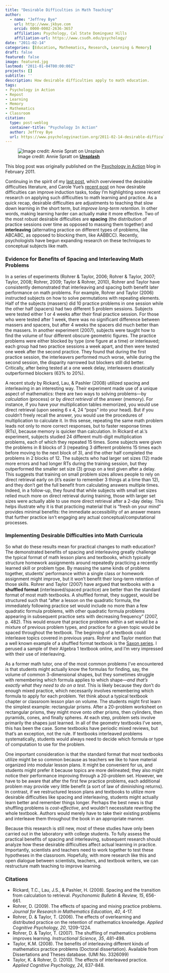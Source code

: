 ```yaml
---
title: "Desirable Difficulties in Math Teaching"
author:
  - name: "Jeffrey Bye"
    url: http://www.jkbye.com
    orcid: 0000-0002-2636-3657
    affiliation: Psychology, Cal State Dominguez Hills
    affiliation-url: https://www.csudh.edu/psychology/
date: "2011-02-14"
categories: [Education, Mathematics, Research, Learning & Memory]
draft: false
featured: false
image: featured.jpg
lastmod: "2011-01-04T00:00:00Z"
projects: []
subtitle: ''
description: How desirable difficulties apply to math education.
tags:
- Psychology in Action
- Repost
- Learning
- Memory
- Mathematics
- Classroom
citation: 
  type: post-weblog
  container-title: "Psychology In Action"
  author: Jeffrey Bye
  url: https://www.psychologyinaction.org/2011-02-14-desirable-difficulties-in-math-teaching/
---
```


![Image credit: Annie Spratt on [**Unsplash**](https://unsplash.com/photos/JexAuNCfefs)](featured.jpg){fig-alt="Photograph of a math worksheet."}

::: callout-note
This blog post was originally published on the [Psychology in Action](https://www.psychologyinaction.org/2011-02-14-desirable-difficulties-in-math-teaching/) blog in February 2011.
:::

Continuing in the spirit of my [last post](../2011-01-04-desirable-difficulties-classroom/), which overviewed the desirable difficulties literature, and Carole Yue's [recent post](https://www.psychologyinaction.org/psychology-in-action-1/2011/02/09/desirable-difficulties-and-inductive-learning) on how desirable difficulties can improve induction tasks, today I'm highlighting some recent research on applying such difficulties to math learning and practice. As a quick recap, desirable difficulties are adjustments to teaching that slow down learning in the short term, but *improve long-term retention*. In other words, making learning harder can actually make it more effective. Two of the most robust desirable difficulties are **spacing** (the distribution of practice sessions over time as opposed to massing them together) and **interleaving** (alternating practice on different types of problems, like ABCABC, as opposed to blocking them, like AABBCC). Recently, psychologists have begun expanding research on these techniques to conceptual subjects like math.

### Evidence for Benefits of Spacing and Interleaving Math Problems

In a series of experiments (Rohrer & Taylor, 2006; Rohrer & Taylor, 2007; Taylor, 2008; Rohrer, 2009; Taylor & Rohrer, 2010), Rohrer and Taylor have consistently demonstrated that interleaving and spacing both benefit later performance on math problems. For example, Rohrer and Taylor (2006) instructed subjects on how to solve permutations with repeating elements. Half of the subjects (massers) did 10 practice problems in one session while the other half (spacers) had two different 5 problem sessions. Subjects were tested either 1 or 4 weeks after their final practice session. For those who were tested after 1 week, there was no significant difference between massers and spacers, but after 4 weeks the spacers did much better than the massers. In another experiment (2007), subjects were taught how to find the volume of four different obscure geometric figures. The practice problems were either blocked by type (one figure at a time) or interleaved; each group had two practice sessions a week apart, and then were tested one week after the second practice. They found that during the first practice session, the interleavers performed much worse, while during the second session, the disparity narrowed but blockers still did better. Critically, after being tested at a one week delay, interleavers drastically outperformed blockers (63% to 20%).

A recent study by Rickard, Lau, & Pashler (2008) utilized spacing and interleaving in an interesting way. Their experiment made use of a unique aspect of mathematics: there are two ways to solving problems––by *calculation* (process) or by *direct retrieval* of the answer (memory). For instance, if you have your multiplication tables memorized, you would use direct retrieval (upon seeing 6 x 4, 24 "pops" into your head). But if you couldn't freely recall the answer, you would use the procedures of multiplication to calculate it. In this sense, repeating the same math problem leads not only to more correct responses, but to faster response times (RTs), because memory is quicker than calculation. In Rickard et al.'s experiment, subjects studied 24 different multi-digit multiplication problems, each of which they repeated 15 times. Some subjects were given the problems in 8 blocks of 3 (repeating 3 different problems 15 times each before moving to the next block of 3), and the other half completed the problems in 2 blocks of 12. The subjects who had larger set sizes (12) made more errors and had longer RTs during the training session, but they outperformed the smaller set size (3) group on a test given after a delay. This suggests that training on small problem sizes allows people to rely on direct retrieval early on (it's easier to remember 3 things at a time than 12), and they don't get the full benefit from calculating answers multiple times. Indeed, in a follow-up, they found that while subjects with small set sizes relied much more on direct retrieval during training, those with larger set sizes were actually able to use more direct retrieval after a 2-day delay. This helps illustrate why it is that practicing material that is "fresh on your mind" provides minimal benefits: the immediate accessibility of an answer means that further practice isn't engaging any actual conceptual/computational processes.

### Implementing Desirable Difficulties into Math Curricula

So what do these results mean for practical changes to math education? The demonstrated benefits of spacing and interleaving greatly challenge the typical format of math lesson plans and textbooks, which typically structure homework assignments around repeatedly practicing a recently learned skill or problem type. By massing the same kinds of problems together, students' performance within a single class or homework assignment might improve, but it won’t benefit their long-term retention of those skills. Rohrer and Taylor (2007) have argued that textbooks with a **shuffled format** (interleaved/spaced practice) are better than the standard format of most math textbooks. A shuffled format, they suggest, would be structured such that "after a lesson on the quadratic formula, the immediately following practice set would include no more than a few quadratic formula problems, with other quadratic formula problems appearing in subsequent practice sets with decreasing frequency" (2007, p. 482). This would ensure that practice problems within a set would be a mixture of previous problem types, and practice for a given topic would be spaced throughout the textbook. The beginning of a textbook could interleave topics covered in previous years. Rohrer and Taylor mention that a well known example of a shuffled format textbook is the [Saxon series](http://saxonpublishers.hmhco.com/en/sxnm_home.htm). I perused a sample of their Algebra 1 textbook online, and I'm very impressed with their use of interleaving.

As a former math tutor, one of the most common problems I've encountered is that students might actually know the formulas for finding, say, the volume of common 3-dimensional shapes, but they sometimes struggle with remembering which formula applies to which shape––*and that's exactly what they need to do on a test*. This is likely because they don't do enough mixed practice, which necessarily involves remembering which formula to apply for each problem. Yet think about a typical textbook chapter or classroom lesson plan on volume. The students might first learn the simplest example: rectangular prisms. After a 20-problem worksheet on rectangular prisms, they might move onto other prisms, then cylinders, then pyramids, cones, and finally spheres. At each step, problem sets involve primarily the shapes just learned. In all of the geometry textbooks I've seen, this has been the case. Some textbooks have periodic mixed reviews, but that’s an exception, not the rule. If textbooks interleaved problems systematically, students would always need to decide which formula or type of computation to use for the problem.

One important consideration is that the standard format that most textbooks utilize might be so common because as teachers we like to have material organized into modular lesson plans. It might be convenient for us, and students might prefer it because topics are more delineated; they also might notice their performance improving through a 20-problem set. However, we have to be aware that after the first few practice problems, each additional problem may provide very little benefit (a sort of law of diminishing returns). In contrast, if we restructured lesson plans and textbooks to utilize more desirable difficulties like spacing and interleaving, students might actually learn better and remember things longer. Perhaps the best news is that shuffling problems is *cost-effective*, and wouldn't necessitate rewriting the whole textbook. Authors would merely have to take their existing problems and interleave them throughout the book in an appropriate manner.

Because this research is still new, most of these studies have only been carried out in the laboratory with college students. To fully assess the practical benefits of spacing and interleaving, subsequent research should analyze how these desirable difficulties affect actual learning in practice. Importantly, scientists and teachers need to work together to test these hypotheses in the classroom. Hopefully, with more research like this and open dialogue between scientists, teachers, and textbook writers, we can restructure math teaching to improve learning.

### Citations

-   Rickard, T.C., Lau, J.S., & Pashler, H. (2008). Spacing and the transition from calculation to retrieval. *Psychonomic Bulletin & Review, 15*, 656-661.
-   Rohrer, D. (2009). The effects of spacing and mixing practice problems. *Journal for Research in Mathematics Education, 40*, 4-17.
-   Rohrer, D. & Taylor, T. (2006). The effects of overlearning and distributed practice on the retention of mathematics knowledge. *Applied Cognitive Psychology, 20*, 1209-1224.
-   Rohrer, D. & Taylor, T. (2007). The shuffling of mathematics problems improves learning. *Instructional Science, 35*, 481-498.
-   Taylor, K.M. (2008). The benefits of interleaving different kinds of mathematics practice problems (Doctoral dissertation). Available from Dissertations and Theses database. (UMI No. 3326099)
-   Taylor, K. & Rohrer, D. (2010). The effects of interleaved practice. *Applied Cognitive Psychology, 24*, 837-848.

